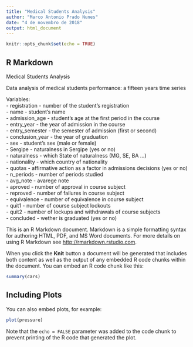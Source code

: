 ```yaml
---
title: "Medical Students Analysis"
author: "Marco Antonio Prado Nunes"
date: "4 de novembro de 2018"
output: html_document
---
```


```r
knitr::opts_chunk$set(echo = TRUE)
```

## R Markdown

Medical Students Analysis

Data analysis of medical students performance: a fifteen years time series


Variables: <br>
- registration - number of the student's registration <br>
- name - student's name <br>
- admission_age - student's age at the first period in the course <br>
- entry_year - the year of admission in the course <br>
- entry_semester - the semester of admission (first or second) <br>
- conclusion_year - the year of graduation <br>
- sex - student's sex (male or female) <br>
- Sergipe - naturalness in Sergipe (yes or no) <br>
- naturalness - which State of naturalness (MG, SE, BA ...) <br>
- nationality - which country of nationality <br>
- quotas - affirmative action as a factor in admissions decisions (yes or no) <br>
- n_periods - number of periods studied <br>
- avg_note - avarege note <br>
- aproved - number of approval in course subject <br>
- reproved - number of failures in course subject <br>
- equivalence - number of equivalence in course subject <br>
- quit1 - number of course subject lockouts <br>
- quit2 - number of lockups and withdrawals of course subjects <br>
- concluded - wether is graduated (yes or no)



This is an R Markdown document. Markdown is a simple formatting syntax for authoring HTML, PDF, and MS Word documents. For more details on using R Markdown see <http://rmarkdown.rstudio.com>.

When you click the **Knit** button a document will be generated that includes both content as well as the output of any embedded R code chunks within the document. You can embed an R code chunk like this:

```r
summary(cars)
```

## Including Plots

You can also embed plots, for example:

```r
plot(pressure)
```

Note that the `echo = FALSE` parameter was added to the code chunk to prevent printing of the R code that generated the plot.
